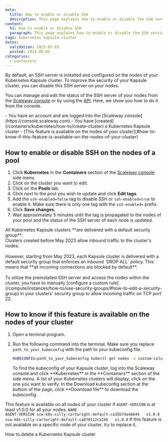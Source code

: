 ```yaml
---
meta:
  title: How to enable or disable SSH
  description: This page explains how to enable or disable the SSH service in your nodes
content:
  h1: How to enable or disable SSH
  paragraph: This page explains how to enable or disable the SSH service in your nodes
tags: kubernetes kapsule-cluster
dates:
  validation: 2023-05-03
  posted: 2023-05-02
categories:
  - containers
---
```


By default, an SSH server is installed and configured on the nodes of your Kubernetes Kapsule cluster.
To improve the security of your Kapsule cluster, you can disable this SSH server on your nodes.

You can manage and edit the status of the SSH server of your nodes from the [Scaleway console](https://console.scaleway.com) or by using the [API](https://www.scaleway.com/en/developers/).
Here, we show you how to do it from the console.

<Macro id="iam-requirements" />

<Message type="requirement">
  - You have an account and are logged into the [Scaleway console](https://console.scaleway.com)
  - You have [created](/containers/kubernetes/how-to/create-cluster) a Kubernetes Kapsule cluster
  - [This feature is available on the nodes of your cluster](#how-to-know-if-this-feature-is-available-on-the-nodes-of-your-cluster)
</Message>

## How to enable or disable SSH on the nodes of a pool

1. Click **Kubernetes** in the **Containers** section of the [Scaleway console](https://console.scaleway.com) side menu.
2. Click on the cluster you want to edit.
3. Click on the **Pools** tab.
4. Click <Icon name="more"/> next to the pool you wish to update and click **Edit tags**.
5. Add the `ssh-enabled=false` tag to disable SSH or `ssh-enabled=true` to enable it. Make sure there is only one tag with the `ssh-enabled=` prefix.
6. Click **Save changes**.
7. Wait approximately 5 minutes until the tag is propagated to the nodes of your pool and the status of the SSH server of each node is updated.

<Message type="important">
  All Kubernetes Kapsule clusters **are delivered with a default security group**.<br />
  Clusters created before May 2023 allow inbound traffic to the cluster's nodes.<br /><br />
  However, starting from May 2023, each Kapsule cluster is delivered with a default security group that enforces an inbound `DROP ALL` policy. This means that **all incoming connections are blocked by default**.<br /><br />
  To utilize the preinstalled SSH server and access the nodes within the cluster, you have to manually [configure a custom rule](/compute/instances/how-to/use-security-groups/#how-to-edit-a-security-group) in your clusters' security group to allow incoming traffic on TCP port 22.
</Message>


## How to know if this feature is available on the nodes of your cluster

1. Open a terminal program.
2. Run the following command into the terminal. Make sure you replace `path_to_your_kubeconfig` with the path to your kubeconfig file.
    ```bash
    KUBECONFIG=path_to_your_kubeconfig kubectl get nodes -o custom-columns=NAME:.metadata.name,"AGENT-VERSION":".metadata.annotations.k8s\.scaleway\.com/agent-version"
    ```

    <Message type="tip">
      To find the kubeconfig of your Kapsule cluster, log into the Scaleway console and click **Kubernetes** in the **Containers** section of the side menu.
      A list of your Kubernetes clusters will display, click on the one you want to verify. In the Download kubeconfig section at the bottom of the page, click **Download file** to download the kubeconfig.
    </Message>

This feature is available on all nodes of your cluster if `AGENT-VERSION` is at least v1.0.0 for all your nodes.
    ```
    NAME                                             AGENT-VERSION
    scw-k8s-silly-cartwright-default-ca35b74a4b644   v1.0.0
    scw-k8s-silly-cartwright-default-ca978112ca1bb   v1.0.0
    ```
    <Message type="tip">
      If this feature is not available on a specific node of your cluster, try to replace it.
    </Message>

<Navigation title="See Also">
  <PreviousButton to="/containers/kubernetes/how-to/delete-cluster/">How to delete a Kubernetes Kapsule cluster</PreviousButton>
</Navigation>